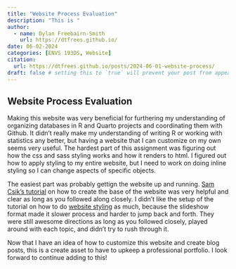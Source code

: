 ```yaml
---
title: "Website Process Evaluation"
description: "This is "
author:
  - name: Dylan Freebairn-Smith
    url: https://dtfrees.github.io/
date: 06-02-2024
categories: [ENVS 193DS, Website] 
citation:
  url: https://dtfrees.github.io/posts/2024-06-01-website-process/
draft: false # setting this to `true` will prevent your post from appearing on your listing page until you're ready!
---
```


## Website Process Evaluation

  Making this website was very beneficial for furthering my understanding of organizing databases in R and Quarto projects and coordinating them with Github. It didn't really make my understanding of writing R or working with statistics any better, but having a website that I can customize on my own seems very useful. The hardest part of this assignment was figuring out how the css and sass styling works and how it renders to html. I figured out how to apply styling to my entire website, but I need to work on doing inline styling so I can change aspects of specific objects.\

  The easiest part was probably gettign the website up and running. [Sam Csik's tutorial](https://ucsb-meds.github.io/creating-quarto-websites/) on how to create the base of the website was very helpful and clear as long as you followed along closely. I didn't like the setup of the tutorial on how to do [website styling](https://ucsb-meds.github.io/customizing-quarto-websites/#/title-slide) as much, because the slideshow format made it slower process and harder to jump back and forth. They were still awesome directions as long as you followed closely, played around with each topic, and didn't try to rush through it.
  
  Now that I have an idea of how to customize this website and create blog posts, this is a create asset to have to upkeep a professional portfolio.  I look forward to continue adding to this!

